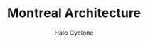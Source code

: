 ---
layout: "@layouts/MDXVideo.astro"
author: Halo Cyclone
pubDatetime: 2024-07-31T16:00:00+00:00
title: Montreal Architecture
type: 'VLOG'
slug: montreal-architecture
featured: true
tags:
  - travels
  - city
  - architecture
  - adventures
class: "2024 > All > Canada > Montreal"
description: "Montreal blends historic charm with modern energy"
album: "skicyclerun"
videoID: "5JL6R62X0Dw"
cover: "Travel_MontrealOldTown.png"
---